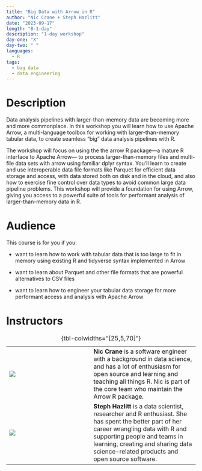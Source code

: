```yaml
---
title: "Big Data with Arrow in R"
author: "Nic Crane + Steph Hazlitt"
date: "2023-09-17"
length: "B-1-day"
description: "1-day workshop"
day-one: "X"
day-two: " "
languages:
  - R
tags:
  - big data
  - data engineering
---
```


# Description

Data analysis pipelines with larger-than-memory data are becoming more and more commonplace. In this workshop you will learn how to use Apache Arrow, a multi-language toolbox for working with larger-than-memory tabular data, to create seamless "big" data analysis pipelines with R.

The workshop will focus on using the the arrow R package---a mature R interface to Apache Arrow--- to process larger-than-memory files and multi-file data sets with arrow using familiar dplyr syntax. You'll learn to create and use interoperable data file formats like Parquet for efficient data storage and access, with data stored both on disk and in the cloud, and also how to exercise fine control over data types to avoid common large data pipeline problems. This workshop will provide a foundation for using Arrow, giving you access to a powerful suite of tools for performant analysis of larger-than-memory data in R.

# Audience

This course is for you if you:

-   want to learn how to work with tabular data that is too large to fit in memory using existing R and tidyverse syntax implemented in Arrow

-   want to learn about Parquet and other file formats that are powerful alternatives to CSV files

-   want to learn how to engineer your tabular data storage for more performant access and analysis with Apache Arrow

# Instructors

|                        |     |                                                                                                                                                                                                                                                                 |
|----------------|----------------|----------------------------------------|
| ![](steph-hazlitt.jpg) |     | **Nic Crane** is a software engineer with a background in data science, and has a lot of enthusiasm for open source and learning and teaching all things R. Nic is part of the core team who maintain the Arrow R package.                                      |
| ![](nic-crane.png)     |     | **Steph Hazlitt** is a data scientist, researcher and R enthusiast. She has spent the better part of her career wrangling data with R and supporting people and teams in learning, creating and sharing data science-related products and open source software. |

: {tbl-colwidths="\[25,5,70\]"}
